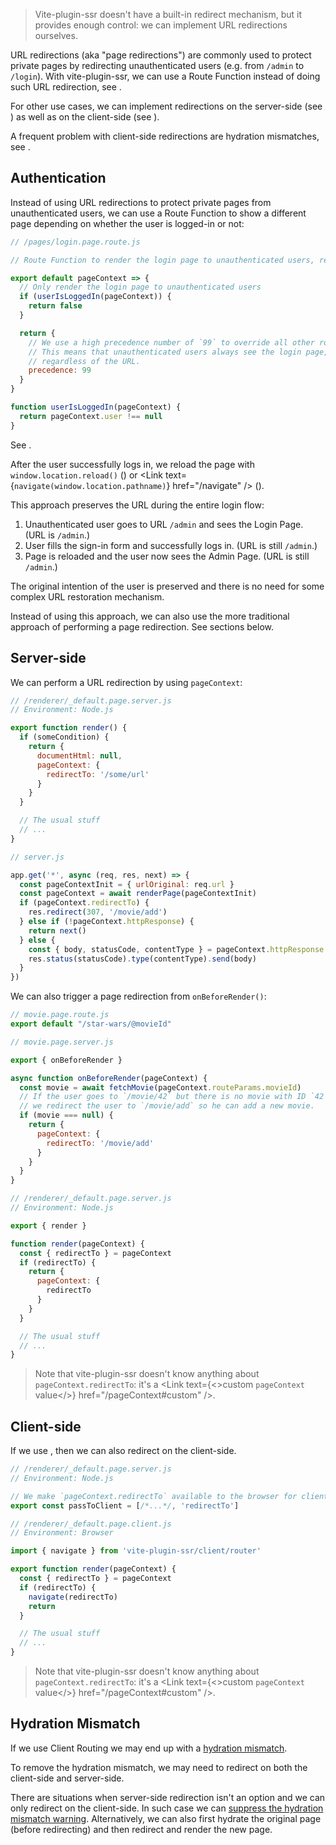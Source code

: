 
> Vite-plugin-ssr doesn't have a built-in redirect mechanism, but
> it provides enough control: we can implement URL redirections ourselves.

URL redirections (aka "page redirections") are commonly used to protect private pages by redirecting unauthenticated users (e.g. from `/admin` to `/login`).
With vite-plugin-ssr, we can use a Route Function instead of doing such URL redirection, see <Link href="#authentication" />.

For other use cases, we can implement redirections on
the server-side (see <Link href="#server-side" />) as well as on
the client-side (see <Link href="#client-side" />).

A frequent problem with client-side redirections are hydration mismatches, see <Link href="#hydration-mismatch" />.


## Authentication

Instead of using URL redirections to protect private pages from unauthenticated users, we can use a Route Function to show a different page depending on whether the user is logged-in or not:

```js
// /pages/login.page.route.js

// Route Function to render the login page to unauthenticated users, regardless of the URL.

export default pageContext => {
  // Only render the login page to unauthenticated users
  if (userIsLoggedIn(pageContext)) {
    return false
  }

  return {
    // We use a high precedence number of `99` to override all other routes.
    // This means that unauthenticated users always see the login page,
    // regardless of the URL.
    precedence: 99
  }
}

function userIsLoggedIn(pageContext) {
  return pageContext.user !== null
}
```

See <Link href="/routing-precedence" />.

After the user successfully logs in, we reload the page with `window.location.reload()` (<Link href="/server-routing"  noBreadcrumb={true} />) or <Link text={<code>navigate(window.location.pathname)</code>} href="/navigate" /> (<Link href="/client-routing" noBreadcrumb={true} />).

This approach preserves the URL during the entire login flow:
 1. Unauthenticated user goes to URL `/admin` and sees the Login Page. (URL is `/admin`.)
 2. User fills the sign-in form and successfully logs in. (URL is still `/admin`.)
 3. Page is reloaded and the user now sees the Admin Page. (URL is still `/admin`.)

The original intention of the user is preserved and there is no need for some complex URL restoration mechanism.

Instead of using this approach, we can also use the more traditional approach of performing a page redirection. See sections below.


## Server-side

We can perform a URL redirection by using `pageContext`:

```js
// /renderer/_default.page.server.js
// Environment: Node.js

export function render() {
  if (someCondition) {
    return {
      documentHtml: null,
      pageContext: {
        redirectTo: '/some/url'
      }
    }
  }

  // The usual stuff
  // ...
}
```
```js
// server.js

app.get('*', async (req, res, next) => {
  const pageContextInit = { urlOriginal: req.url }
  const pageContext = await renderPage(pageContextInit)
  if (pageContext.redirectTo) {
    res.redirect(307, '/movie/add')
  } else if (!pageContext.httpResponse) {
    return next()
  } else {
    const { body, statusCode, contentType } = pageContext.httpResponse
    res.status(statusCode).type(contentType).send(body)
  }
})
```

We can also trigger a page redirection from `onBeforeRender()`:

```js
// movie.page.route.js
export default "/star-wars/@movieId"
```
```js
// movie.page.server.js

export { onBeforeRender }

async function onBeforeRender(pageContext) {
  const movie = await fetchMovie(pageContext.routeParams.movieId)
  // If the user goes to `/movie/42` but there is no movie with ID `42` then
  // we redirect the user to `/movie/add` so he can add a new movie.
  if (movie === null) {
    return {
      pageContext: {
        redirectTo: '/movie/add'
      }
    }
  }
}
```
```js
// /renderer/_default.page.server.js
// Environment: Node.js

export { render }

function render(pageContext) {
  const { redirectTo } = pageContext
  if (redirectTo) {
    return {
      pageContext: {
        redirectTo
      }
    }
  }

  // The usual stuff
  // ...
}
```

> Note that vite-plugin-ssr doesn't know anything about `pageContext.redirectTo`: it's a <Link text={<>custom <code>pageContext</code> value</>} href="/pageContext#custom" />.


## Client-side

If we use <Link href="/client-routing" noBreadcrumb={true} />, then we can also redirect on the client-side.

```js
// /renderer/_default.page.server.js
// Environment: Node.js

// We make `pageContext.redirectTo` available to the browser for client-side redirection
export const passToClient = [/*...*/, 'redirectTo']
```
```js
// /renderer/_default.page.client.js
// Environment: Browser

import { navigate } from 'vite-plugin-ssr/client/router'

export function render(pageContext) {
  const { redirectTo } = pageContext
  if (redirectTo) {
    navigate(redirectTo)
    return
  }

  // The usual stuff
  // ...
}
```

> Note that vite-plugin-ssr doesn't know anything about `pageContext.redirectTo`: it's a <Link text={<>custom <code>pageContext</code> value</>} href="/pageContext#custom" />.


## Hydration Mismatch

If we use Client Routing we may end up with a [hydration mismatch](/hydration-mismatch).

To remove the hydration mismatch, we may need to redirect on both the client-side and server-side.

There are situations when server-side redirection isn't an option and we can only redirect on the client-side. In such case we can [suppress the hydration mismatch warning](/hydration-mismatch#suppress-hydration-mismatch). Alternatively, we can also first hydrate the original page (before redirecting) and then redirect and render the new page.
